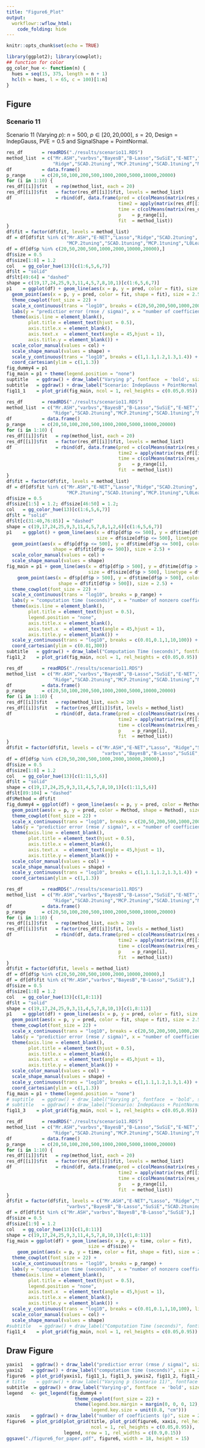 ```yaml
---
title: "Figure6_Plot"
output:
  workflowr::wflow_html:
    code_folding: hide
---
```


```r
knitr::opts_chunk$set(echo = TRUE)
```

```r
library(ggplot2); library(cowplot);
## function for color
gg_color_hue <- function(n) {
  hues = seq(15, 375, length = n + 1)
  hcl(h = hues, l = 65, c = 100)[1:n]
}
```

## Figure

### Scenario 11

Scenario 11 (Varying $p$): $n = \textrm{500}$, $p \in [\textrm{20},\textrm{20,000}]$, $s = \textrm{20}$, $\textrm{Design} = \textrm{IndepGauss}$, $\textrm{PVE} = 0.5$ and $\textrm{SignalShape} = \textrm{PointNormal}$.

```r
res_df       = readRDS("./results/scenario11.RDS")
method_list  = c("Mr.ASH","varbvs","BayesB","B-Lasso","SuSiE","E-NET","Lasso",
                 "Ridge","SCAD.2tuning","MCP.2tuning","SCAD.1tuning","MCP.1tuning","L0Learn")
df           = data.frame()
p_range      = c(20,50,100,200,500,1000,2000,5000,10000,20000)
for (i in 1:10) {
res_df[[i]]$fit   = rep(method_list, each = 20)
res_df[[i]]$fit   = factor(res_df[[i]]$fit, levels = method_list)
df                = rbind(df, data.frame(pred = c(colMeans(matrix(res_df[[i]]$pred, 20, 13))),
                                         time2 = apply(matrix(res_df[[i]]$time, 20, 13), 2, median),
                                         time = c(colMeans(matrix(res_df[[i]]$time, 20, 13))),
                                         p    = p_range[i],
                                         fit  = method_list))
}
df$fit = factor(df$fit, levels = method_list)
df = df[df$fit %in% c("Mr.ASH","E-NET","Lasso","Ridge","SCAD.2tuning",
                      "MCP.2tuning","SCAD.1tuning","MCP.1tuning","L0Learn"),]
df = df[df$p %in% c(20,50,200,500,1000,2000,10000,20000),]
df$size = 0.5
df$size[1:8] = 1.2
col   = gg_color_hue(13)[c(1:6,5,6,7)]
df$lt = "solid"
df$lt[49:64] = "dashed"
shape = c(19,17,24,25,9,3,11,4,5,7,8,10,1)[c(1:6,5,6,7)]
p1    = ggplot(df) + geom_line(aes(x = p, y = pred, color = fit), size = df$size, linetype = df$lt) +
  geom_point(aes(x = p, y = pred, color = fit, shape = fit), size = 2.5) +
  theme_cowplot(font_size = 22) +
  scale_x_continuous(trans = "log10", breaks = c(20,50,200,500,1000,2000,10000,20000)) +
  labs(y = "predictior error (rmse / sigma)", x = "number of coefficients (p)") +
  theme(axis.line = element_blank(),
        plot.title = element_text(hjust = 0.5),
        axis.title.x = element_blank(),
        axis.text.x  = element_text(angle = 45,hjust = 1),
        axis.title.y = element_blank()) +
  scale_color_manual(values = col) +
  scale_shape_manual(values = shape) +
  scale_y_continuous(trans = "log10", breaks = c(1,1.1,1.2,1.3,1.4)) +
  coord_cartesian(ylim = c(1,1.3))
fig_dummy4 = p1
fig_main = p1 + theme(legend.position = "none")
suptitle   = ggdraw() + draw_label("Varying p", fontface  = 'bold', size = 14) 
subtitle   = ggdraw() + draw_label("Scenario: IndepGauss + PointNormal, n = 500, p = 20-20000, s = 20, pve = 0.5", fontface  = 'bold', size = 14) 
fig11_1    = plot_grid(fig_main, ncol = 1, rel_heights = c(0.05,0.95))
```

```r
res_df       = readRDS("./results/scenario11.RDS")
method_list  = c("Mr.ASH","varbvs","BayesB","B-Lasso","SuSiE","E-NET","Lasso",
                 "Ridge","SCAD.2tuning","MCP.2tuning","SCAD.1tuning","MCP.1tuning","L0Learn")
df           = data.frame()
p_range      = c(20,50,100,200,500,1000,2000,5000,10000,20000)
for (i in 1:10) {
res_df[[i]]$fit   = rep(method_list, each = 20)
res_df[[i]]$fit   = factor(res_df[[i]]$fit, levels = method_list)
df                = rbind(df, data.frame(pred = c(colMeans(matrix(res_df[[i]]$pred, 20, 13))),
                                         time2 = apply(matrix(res_df[[i]]$time, 20, 13), 2, median),
                                         time = c(colMeans(matrix(res_df[[i]]$time, 20, 13))),
                                         p    = p_range[i],
                                         fit  = method_list))
}
df$fit = factor(df$fit, levels = method_list)
df = df[df$fit %in% c("Mr.ASH","E-NET","Lasso","Ridge","SCAD.2tuning",
                      "MCP.2tuning","SCAD.1tuning","MCP.1tuning","L0Learn"),]
df$size = 0.5
df$size[1:5] = 1.2; df$size[46:50] = 1.2;
col   = gg_color_hue(13)[c(1:6,5,6,7)]
df$lt = "solid"
df$lt[c(31:40,76:85)] = "dashed"
shape = c(19,17,24,25,9,3,11,4,5,7,8,1,2,6)[c(1:6,5,6,7)]
p1    = ggplot() + geom_line(aes(x = df$p[df$p <= 500], y = df$time[df$p <= 500], color = df$fit[df$p <= 500]),
                                 size = df$size[df$p <= 500], linetype = df$lt[df$p <= 500]) +
  geom_point(aes(x = df$p[df$p <= 500], y = df$time[df$p <= 500], color = df$fit[df$p <= 500],
                 shape = df$fit[df$p <= 500]), size = 2.5) +
  scale_color_manual(values = col) +
  scale_shape_manual(values = shape)
fig_main = p1 + geom_line(aes(x = df$p[df$p > 500], y = df$time[df$p > 500], color = df$fit[df$p > 500]),
                              size = df$size[df$p > 500], linetype = df$lt[df$p > 500]) + 
    geom_point(aes(x = df$p[df$p > 500], y = df$time[df$p > 500], color = df$fit[df$p > 500],
                   shape = df$fit[df$p > 500]), size = 2.5) +
  theme_cowplot(font_size = 22) +
  scale_x_continuous(trans = "log10", breaks = p_range) +
  labs(y = "computation time (seconds)", x = "number of nonzero coefficients (s)") +
  theme(axis.line = element_blank(),
        plot.title = element_text(hjust = 0.5),
        legend.position = "none",
        axis.title.x = element_blank(),
        axis.text.x  = element_text(angle = 45,hjust = 1),
        axis.title.y = element_blank()) +
  scale_y_continuous(trans = "log10", breaks = c(0.01,0.1,1,10,100)) +
  coord_cartesian(ylim = c(0.01,300))
subtitle   = ggdraw() + draw_label("Computation Time (seconds)", fontface = 'bold', size = 14) 
fig11_2    = plot_grid(fig_main, ncol = 1, rel_heights = c(0.05,0.95))
```

```r
res_df       = readRDS("./results/scenario11.RDS")
method_list  = c("Mr.ASH","varbvs","BayesB","B-Lasso","SuSiE","E-NET","Lasso",
                 "Ridge","SCAD.2tuning","MCP.2tuning","SCAD.1tuning","MCP.1tuning","L0Learn")
df           = data.frame()
p_range      = c(20,50,100,200,500,1000,2000,5000,10000,20000)
for (i in 1:10) {
res_df[[i]]$fit   = rep(method_list, each = 20)
res_df[[i]]$fit   = factor(res_df[[i]]$fit, levels = method_list)
df                = rbind(df, data.frame(pred = c(colMeans(matrix(res_df[[i]]$pred, 20, 13))),
                                         time2 = apply(matrix(res_df[[i]]$time, 20, 13), 2, median),
                                         time = c(colMeans(matrix(res_df[[i]]$time, 20, 13))),
                                         p    = p_range[i],
                                         fit  = method_list))
}
df$fit = factor(df$fit, levels = c("Mr.ASH","E-NET","Lasso", "Ridge","SCAD.2tuning","MCP.2tuning","L0Learn",
                                   "varbvs","BayesB","B-Lasso","SuSiE","SCAD.1tuning","MCP.1tuning"))
df = df[df$p %in% c(20,50,200,500,1000,2000,10000,20000),]
df$size = 0.5
df$size[1:8] = 1.2
col   = gg_color_hue(13)[c(1:11,5,6)]
df$lt = "solid"
shape = c(19,17,24,25,9,3,11,4,5,7,8,10,1)[c(1:11,5,6)]
df$lt[89:104] = "dashed"
df$Method = df$fit
fig_dummy4 = ggplot(df) + geom_line(aes(x = p, y = pred, color = Method), size = df$size, linetype = df$lt) +
  geom_point(aes(x = p, y = pred, color = Method, shape = Method), size = 2.5) +
  theme_cowplot(font_size = 22) +
  scale_x_continuous(trans = "log10", breaks = c(20,50,200,500,1000,2000,10000,20000)) +
  labs(y = "predictior error (rmse / sigma)", x = "number of coefficients (p)") +
  theme(axis.line = element_blank(),
        plot.title = element_text(hjust = 0.5),
        axis.title.x = element_blank(),
        axis.text.x  = element_text(angle = 45,hjust = 1),
        axis.title.y = element_blank()) +
  scale_color_manual(values = col) +
  scale_shape_manual(values = shape) +
  scale_y_continuous(trans = "log10", breaks = c(1,1.1,1.2,1.3,1.4)) +
  coord_cartesian(ylim = c(1,1.3))
```

```r
res_df       = readRDS("./results/scenario11.RDS")
method_list  = c("Mr.ASH","varbvs","BayesB","B-Lasso","SuSiE","E-NET","Lasso",
                 "Ridge","SCAD.2tuning","MCP.2tuning","SCAD.1tuning","MCP.1tuning","L0Learn")
df           = data.frame()
p_range      = c(20,50,100,200,500,1000,2000,5000,10000,20000)
for (i in 1:10) {
res_df[[i]]$fit   = rep(method_list, each = 20)
res_df[[i]]$fit   = factor(res_df[[i]]$fit, levels = method_list)
df                = rbind(df, data.frame(pred = c(colMeans(matrix(res_df[[i]]$pred, 20, 13))),
                                         time2 = apply(matrix(res_df[[i]]$time, 20, 13), 2, median),
                                         time = c(colMeans(matrix(res_df[[i]]$time, 20, 13))),
                                         p    = p_range[i],
                                         fit  = method_list))
}
df$fit = factor(df$fit, levels = method_list)
df = df[df$p %in% c(20,50,200,500,1000,2000,10000,20000),]
df = df[df$fit %in% c("Mr.ASH","varbvs","BayesB","B-Lasso","SuSiE"),]
df$size = 0.5
df$size[1:8] = 1.2
col   = gg_color_hue(13)[c(1,8:11)]
df$lt = "solid"
shape = c(19,17,24,25,9,3,11,4,5,7,8,10,1)[c(1,8:11)]
p1    = ggplot(df) + geom_line(aes(x = p, y = pred, color = fit), size = df$size, linetype = df$lt) +
  geom_point(aes(x = p, y = pred, color = fit, shape = fit), size = 2.5) +
  theme_cowplot(font_size = 22) +
  scale_x_continuous(trans = "log10", breaks = c(20,50,200,500,1000,2000,10000,20000)) +
  labs(y = "predictior error (rmse / sigma)", x = "number of coefficients (p)") +
  theme(axis.line = element_blank(),
        plot.title = element_text(hjust = 0.5),
        axis.title.x = element_blank(),
        axis.text.x  = element_text(angle = 45,hjust = 1),
        axis.title.y = element_blank()) +
  scale_color_manual(values = col) +
  scale_shape_manual(values = shape) +
  scale_y_continuous(trans = "log10", breaks = c(1,1.1,1.2,1.3,1.4)) +
  coord_cartesian(ylim = c(1,1.3))
fig_main = p1 + theme(legend.position = "none")
# suptitle   = ggdraw() + draw_label("Varying p", fontface  = 'bold', size = 14) 
# subtitle   = ggdraw() + draw_label("Scenario: IndepGauss + PointNormal, n = 500, p = 20-20000, s = 20, pve = 0.5", fontface  = 'bold', size = 14) 
fig11_3    = plot_grid(fig_main, ncol = 1, rel_heights = c(0.05,0.95))
```

```r
res_df       = readRDS("./results/scenario11.RDS")
method_list  = c("Mr.ASH","varbvs","BayesB","B-Lasso","SuSiE","E-NET","Lasso",
                 "Ridge","SCAD.2tuning","MCP.2tuning","SCAD.1tuning","MCP.1tuning","L0Learn")
df           = data.frame()
p_range      = c(20,50,100,200,500,1000,2000,5000,10000,20000)
for (i in 1:10) {
res_df[[i]]$fit   = rep(method_list, each = 20)
res_df[[i]]$fit   = factor(res_df[[i]]$fit, levels = method_list)
df                = rbind(df, data.frame(pred = c(colMeans(matrix(res_df[[i]]$pred, 20, 13))),
                                         time2 = apply(matrix(res_df[[i]]$time, 20, 13), 2, median),
                                         time = c(colMeans(matrix(res_df[[i]]$time, 20, 13))),
                                         p    = p_range[i],
                                         fit  = method_list))
}
df$fit = factor(df$fit, levels = c("Mr.ASH","E-NET","Lasso", "Ridge","SCAD.1tuning","MCP.1tuning","L0Learn",
                      "varbvs","BayesB","B-Lasso","SuSiE","SCAD.2tuning","MCP.2tuning"))
df = df[df$fit %in% c("Mr.ASH","varbvs","BayesB","B-Lasso","SuSiE"),]
df$size = 0.5
df$size[1:9] = 1.2
col   = gg_color_hue(13)[c(1,8:11)]
shape = c(19,17,24,25,9,3,11,4,5,7,8,10,1)[c(1,8:11)]
fig_main = ggplot(df) + geom_line(aes(x = p, y = time, color = fit),
                              size = df$size) + 
    geom_point(aes(x = p, y = time, color = fit, shape = fit), size = 2.5) +
  theme_cowplot(font_size = 22) +
  scale_x_continuous(trans = "log10", breaks = p_range) +
  labs(y = "computation time (seconds)", x = "number of nonzero coefficients (s)") +
  theme(axis.line = element_blank(),
        plot.title = element_text(hjust = 0.5),
        legend.position = "none",
        axis.text.x  = element_text(angle = 45,hjust = 1),
        axis.title.x = element_blank(),
        axis.title.y = element_blank()) +
  scale_y_continuous(trans = "log10", breaks = c(0.01,0.1,1,10,100), limits = c(0.01,300)) +
  scale_color_manual(values = col) +
  scale_shape_manual(values = shape)
#subtitle   = ggdraw() + draw_label("Computation Time (seconds)", fontface = 'bold', size = 14) 
fig11_4    = plot_grid(fig_main, ncol = 1, rel_heights = c(0.05,0.95))
```

## Draw Figure

```r
yaxis1   = ggdraw() + draw_label("predictior error (rmse / sigma)", size = 25, angle = 90)
yaxis2   = ggdraw() + draw_label("computation time (seconds)", size = 25, angle = 90)
figure6  = plot_grid(yaxis1, fig11_1, fig11_3, yaxis2, fig11_2, fig11_4, ncol = 3, rel_widths = c(0.03,0.5,0.5))
# title    = ggdraw() + draw_label("Varying p (Scenario 11)", fontface = 'bold', size = 24)
subtitle  = ggdraw() + draw_label("Varying-p", fontface  = 'bold', size = 24) 
legend   <- get_legend(fig_dummy4 +
                         theme_cowplot(font_size = 22) +
                         theme(legend.box.margin = margin(0, 0, 0, 12),
                               legend.key.size = unit(0.8, "cm")))
xaxis    = ggdraw() + draw_label("number of coefficients (p)", size = 25, angle = 0)
figure6  = plot_grid(plot_grid(title, plot_grid(figure6, xaxis, rel_heights = c(0.97,0.03), nrow = 2),
                               ncol = 1, rel_heights = c(0.05,0.95)),
                     legend, nrow = 1, rel_widths = c(0.9,0.15))
ggsave("./figure6_for_paper.pdf", figure6, width = 18, height = 15)
```